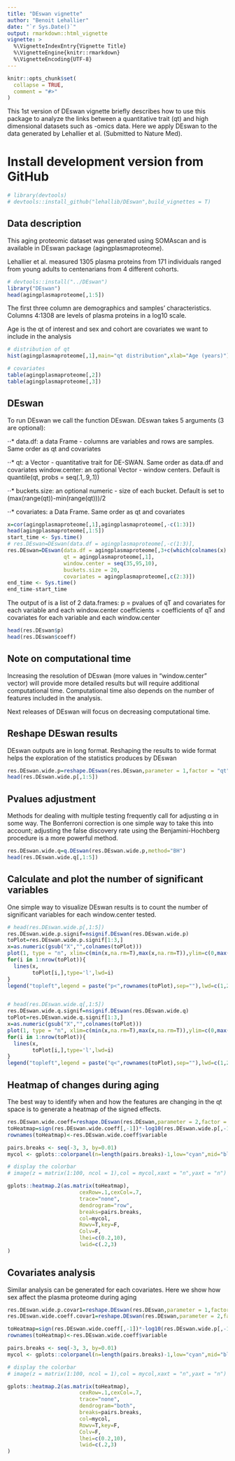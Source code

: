 ```yaml
---
title: "DEswan vignette"
author: "Benoit Lehallier"
date: "`r Sys.Date()`"
output: rmarkdown::html_vignette
vignette: >
  %\VignetteIndexEntry{Vignette Title}
  %\VignetteEngine{knitr::rmarkdown}
  %\VignetteEncoding{UTF-8}
---
```


```r
knitr::opts_chunk$set(
  collapse = TRUE,
  comment = "#>"
)
```

This 1st version of DEswan vignette briefly describes how to use this package to analyze the links between a quantitative trait (qt) and high dimensional datasets such as -omics data.
Here we apply DEswan to the data generated by Lehallier et al. (Submitted to Nature Med). 

# Install development version from GitHub

```r
# library(devtools)
# devtools::install_github("lehallib/DEswan",build_vignettes = T)
```

## Data description

This aging proteomic dataset was generated using SOMAscan and is available in DEswan package (agingplasmaproteome).

Lehallier et al. measured 1305 plasma proteins from 171 individuals ranged from young adults to centenarians from 4 different cohorts. 


```r
# devtools::install("../DEswan")
library("DEswan")
head(agingplasmaproteome[,1:5])
```

The first three column are demographics and samples' characteristics. Columns 4:1308 are levels of plasma proteins in a log10 scale.

Age is the qt of interest and sex and cohort are covariates we want to include in the analysis

```r

# distribution of qt
hist(agingplasmaproteome[,1],main="qt distribution",xlab="Age (years)")

# covariates
table(agingplasmaproteome[,2])
table(agingplasmaproteome[,3])

```



## DEswan

To run DEswan we call the function DEswan. DEswan takes 5 arguments (3 are optional):


⋅⋅* data.df:	a data Frame - columns are variables and rows are samples. Same order as qt and covariates

⋅⋅* qt:	a Vector - quantitative trait for DE-SWAN. Same order as data.df and covariates
window.center:	an optional Vector - window centers. Default is quantile(qt, probs = seq(.1,.9,.1))

⋅⋅* buckets.size:	an optional numeric - size of each bucket. Default is set to (max(range(qt))-min(range(qt)))/2

⋅⋅* covariates:	a Data Frame. Same order as qt and covariates




```r

x=cor(agingplasmaproteome[,1],agingplasmaproteome[,-c(1:3)])
head(agingplasmaproteome[,1:5])
start_time <- Sys.time()
# res.DEswan=DEswan(data.df = agingplasmaproteome[,-c(1:3)],
res.DEswan=DEswan(data.df = agingplasmaproteome[,3+c(which(colnames(x) %in% colnames(x)[abs(x)>.5]))],
                  qt = agingplasmaproteome[,1],
                  window.center = seq(35,95,10),
                  buckets.size = 20,
                  covariates = agingplasmaproteome[,c(2:3)])
end_time <- Sys.time()
end_time-start_time
```



The output of is a list of 2 data.frames: 
  p = pvalues of qT and covariates for each variable and each window.center
  coefficients = coefficients of qT and covariates for each variable and each window.center


```r
head(res.DEswan$p)
head(res.DEswan$coeff)
```


## Note on computational time


Increasing the resolution of DEswan (more values in "window.center" vector) will provide more detailed results but will require additional computational time.
Computational time also depends on the number of features included in the analysis. 

Next releases of DEswan will focus on decreasing computational time.


## Reshape DEswan results

DEswan outputs are in long format. Reshaping the results to wide format helps the exploration of the statistics produces by DEswan


```r
res.DEswan.wide.p=reshape.DEswan(res.DEswan,parameter = 1,factor = "qt")
head(res.DEswan.wide.p[,1:5])
```




## Pvalues adjustment

Methods for dealing with multiple testing frequently call for adjusting α in some way. The Bonferroni correction is one simple way to take this into account; adjusting the false discovery rate using the Benjamini-Hochberg procedure is a more powerful method.


```r
res.DEswan.wide.q=q.DEswan(res.DEswan.wide.p,method="BH")
head(res.DEswan.wide.q[,1:5])
```



## Calculate and plot the number of significant variables


One simple way to visualize DEswan results is to count the number of significant variables for each window.center tested.


```r
# head(res.DEswan.wide.p[,1:5])
res.DEswan.wide.p.signif=nsignif.DEswan(res.DEswan.wide.p)
toPlot=res.DEswan.wide.p.signif[1:3,]
x=as.numeric(gsub("X","",colnames(toPlot)))
plot(1, type = "n", xlim=c(min(x,na.rm=T),max(x,na.rm=T)),ylim=c(0,max(toPlot,na.rm=T)),ylab="# significant",xlab="qt")
for(i in 1:nrow(toPlot)){
  lines(x,
        toPlot[i,],type='l',lwd=i)
}
legend("topleft",legend = paste("p<",rownames(toPlot),sep=""),lwd=c(1,2,3))


# head(res.DEswan.wide.q[,1:5])
res.DEswan.wide.q.signif=nsignif.DEswan(res.DEswan.wide.q)
toPlot=res.DEswan.wide.q.signif[1:3,]
x=as.numeric(gsub("X","",colnames(toPlot)))
plot(1, type = "n", xlim=c(min(x,na.rm=T),max(x,na.rm=T)),ylim=c(0,max(toPlot,na.rm=T)),ylab="# significant",xlab="qt")
for(i in 1:nrow(toPlot)){
  lines(x,
        toPlot[i,],type='l',lwd=i)
}
legend("topleft",legend = paste("q<",rownames(toPlot),sep=""),lwd=c(1,2,3))
```



## Heatmap of changes during aging

The best way to identify when and how the features are changing in the qt space is to generate a heatmap of the signed effects.


```r


res.DEswan.wide.coeff=reshape.DEswan(res.DEswan,parameter = 2,factor = "qt")
toHeatmap=sign(res.DEswan.wide.coeff[,-1])*-log10(res.DEswan.wide.p[,-1])
rownames(toHeatmap)<-res.DEswan.wide.coeff$variable

pairs.breaks <- seq(-3, 3, by=0.01)
mycol <- gplots::colorpanel(n=length(pairs.breaks)-1,low="cyan",mid="black",high="yellow")

# display the colorbar
# image(z = matrix(1:100, ncol = 1),col = mycol,xaxt = "n",yaxt = "n")

gplots::heatmap.2(as.matrix(toHeatmap),
                       cexRow=.1,cexCol=.7,
                       trace="none",
                       dendrogram="row",
                       breaks=pairs.breaks, 
                       col=mycol, 
                       Rowv=T,key=F,
                       Colv=F,
                       lhei=c(0.2,10),
                       lwid=c(.2,3)
)

```




## Covariates analysis


Similar analysis can be generated for each covariates. Here we show how sex affect the plasma proteome during aging


```r


res.DEswan.wide.p.covar1=reshape.DEswan(res.DEswan,parameter = 1,factor = "Sex")
res.DEswan.wide.coeff.covar1=reshape.DEswan(res.DEswan,parameter = 2,factor = "SexMale")

toHeatmap=sign(res.DEswan.wide.coeff[,-1])*-log10(res.DEswan.wide.p[,-1])
rownames(toHeatmap)<-res.DEswan.wide.coeff$variable

pairs.breaks <- seq(-3, 3, by=0.01)
mycol <- gplots::colorpanel(n=length(pairs.breaks)-1,low="cyan",mid="black",high="yellow")

# display the colorbar
# image(z = matrix(1:100, ncol = 1),col = mycol,xaxt = "n",yaxt = "n")

gplots::heatmap.2(as.matrix(toHeatmap),
                       cexRow=.1,cexCol=.7,
                       trace="none",
                       dendrogram="both",
                       breaks=pairs.breaks, 
                       col=mycol, 
                       Rowv=T,key=F,
                       Colv=F,
                       lhei=c(0.2,10),
                       lwid=c(.2,3)
)

```


